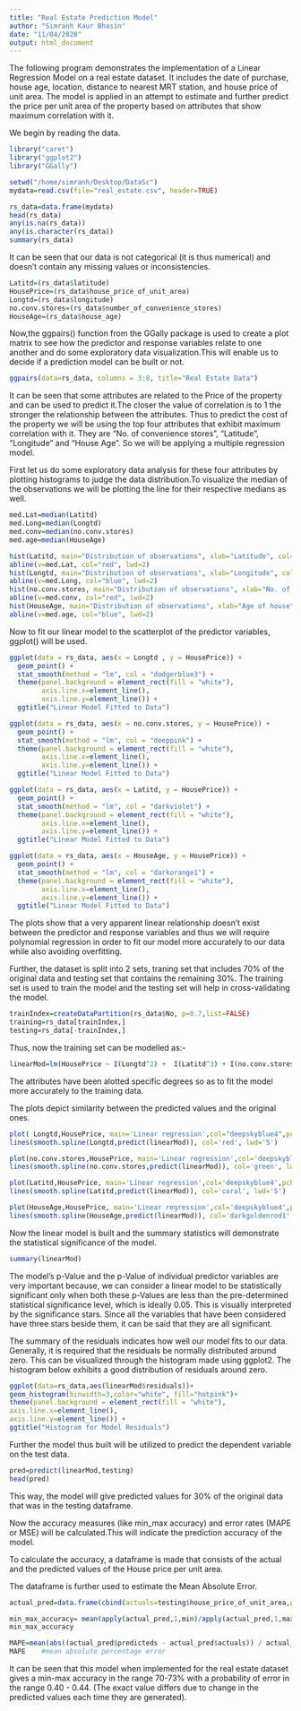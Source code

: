 ```yaml
---
title: "Real Estate Prediction Model"
author: "Simranh Kaur Bhasin"
date: "11/04/2020"
output: html_document
---
```


The following program demonstrates the implementation of a Linear Regression Model on a real estate dataset. It includes the date of purchase, house age, location, distance to nearest MRT station, and house price of unit area. The model is applied in an attempt to estimate and further predict the price per unit area of the property based on attributes that show maximum correlation with it.

We begin by reading the data.


```r

library("caret")
library("ggplot2")
library("GGally")

setwd("/home/simranh/Desktop/DataSc")
mydata=read.csv(file="real_estate.csv", header=TRUE)

rs_data=data.frame(mydata)
head(rs_data)
any(is.na(rs_data))
any(is.character(rs_data))
summary(rs_data)
```
It can be seen that our data is not categorical (it is thus numerical) and doesn't contain any missing values or inconsistencies.
```r
Latitd=(rs_data$latitude)
HousePrice=(rs_data$house_price_of_unit_area)
Longtd=(rs_data$longitude)
no.conv.stores=(rs_data$number_of_convenience_stores)
HouseAge=(rs_data$house_age)
```

Now,the ggpairs() function from the GGally package is used to create a plot matrix to see how the predictor and response variables relate to one another and do some exploratory data visualization.This will enable us to decide if a prediction model can be built or not.


```r

ggpairs(data=rs_data, columns = 3:8, title="Real Estate Data")

```



It can be seen that some attributes are related to the Price of the property and can be used to predict it.The closer the value of correlation is to 1 the stronger the relationship between the attributes. Thus to predict the cost of the property we will be using the top four attributes that exhibit maximum correlation with it. They are "No. of convenience stores", "Latitude", "Longitude" and "House Age". So we will be applying a multiple regression model.

First let us do some exploratory data analysis for these four attributes by plotting histograms to judge the data distribution.To visualize the median of the observations we will be plotting the line for their respective medians as well. 

```r
med.Lat=median(Latitd)
med.Long=median(Longtd)
med.conv=median(no.conv.stores)
med.age=median(HouseAge)

```

```r

hist(Latitd, main="Distribution of observations", xlab="Latitude", col="aquamarine3", border="white")
abline(v=med.Lat, col="red", lwd=2)
hist(Longtd, main="Distribution of observations", xlab="Longitude", col="coral1", border="white")
abline(v=med.Long, col="blue", lwd=2)
hist(no.conv.stores, main="Distribution of observations", xlab="No. of stores", col="cornflowerblue", border="white")
abline(v=med.conv, col="red", lwd=2)
hist(HouseAge, main="Distribution of observations", xlab="Age of house", col="darkolivegreen3", border="white")
abline(v=med.age, col="blue", lwd=2)
```


Now to fit our linear model to the scatterplot of the predictor variables, ggplot() will be used.

```r
ggplot(data = rs_data, aes(x = Longtd , y = HousePrice)) +
  geom_point() +
  stat_smooth(method = "lm", col = "dodgerblue3") +
  theme(panel.background = element_rect(fill = "white"),
        axis.line.x=element_line(),
        axis.line.y=element_line()) +
  ggtitle("Linear Model Fitted to Data")

ggplot(data = rs_data, aes(x = no.conv.stores, y = HousePrice)) +
  geom_point() +
  stat_smooth(method = "lm", col = "deeppink") +
  theme(panel.background = element_rect(fill = "white"),
        axis.line.x=element_line(),
        axis.line.y=element_line()) +
  ggtitle("Linear Model Fitted to Data")

ggplot(data = rs_data, aes(x = Latitd, y = HousePrice)) +
  geom_point() +
  stat_smooth(method = "lm", col = "darkviolet") +
  theme(panel.background = element_rect(fill = "white"),
        axis.line.x=element_line(),
        axis.line.y=element_line()) +
  ggtitle("Linear Model Fitted to Data")

ggplot(data = rs_data, aes(x = HouseAge, y = HousePrice)) +
  geom_point() +
  stat_smooth(method = "lm", col = "darkorange1") +
  theme(panel.background = element_rect(fill = "white"),
        axis.line.x=element_line(),
        axis.line.y=element_line()) +
  ggtitle("Linear Model Fitted to Data")


```



The plots show that a very apparent linear relationship doesn't exist between the predictor and response variables and thus we will require polynomial regression in order to fit our model more accurately to our data while also avoiding overfitting.

Further, the dataset is split into 2 sets, traning set that includes 70% of the original data and testing set that contains the remaining 30%. The training set is used to train the model and the testing set will help in cross-validating the model. 


```r

trainIndex=createDataPartition(rs_data$No, p=0.7,list=FALSE)
training=rs_data[trainIndex,]
testing=rs_data[-trainIndex,]

```

Thus, now the training set can be modelled as:- 


```r

linearMod=lm(HousePrice ~ I(Longtd^2) +  I(Latitd^3) + I(no.conv.stores^5) + HouseAge, data=training)

```



The attributes have been alotted specific degrees so as to fit the model more accurately to the training data.


The plots depict similarity between the predicted values and the original ones.



```r
plot( Longtd,HousePrice, main='Linear regression',col="deepskyblue4",pch=19)
lines(smooth.spline(Longtd,predict(linearMod)), col='red', lwd='5')    #to add the regression line to the plot

plot(no.conv.stores,HousePrice, main='Linear regression',col='deepskyblue4',pch=19)
lines(smooth.spline(no.conv.stores,predict(linearMod)), col='green', lwd='5')

plot(Latitd,HousePrice, main='Linear regression',col='deepskyblue4',pch=19)
lines(smooth.spline(Latitd,predict(linearMod)), col='coral', lwd='5')   

plot(HouseAge,HousePrice, main='Linear regression',col='deepskyblue4',pch=19)
lines(smooth.spline(HouseAge,predict(linearMod)), col='darkgoldenrod1', lwd='5')
```



Now the linear model is built and the summary statistics will demonstrate the statistical significance of the model.



```r

summary(linearMod)

```



The model's p-Value and the p-Value of individual predictor variables  are very important because, we can consider a linear model to be statistically significant only when both these p-Values are less than the pre-determined statistical significance level, which is ideally 0.05. This is visually interpreted by the significance stars.
Since all the variables that have been considered have three stars beside them, it can be said that they are all significant.




The summary of the residuals indicates how well our model fits to our data. Generally, it is required that the residuals be normally distributed around zero. This can be visualized through the histogram made using ggplot2. The histogram below exhibits a good distribution of residuals around zero.



```r

ggplot(data=rs_data,aes(linearMod$residuals))+
geom_histogram(binwidth=3,color="white", fill="hotpink")+
theme(panel.background = element_rect(fill = "white"),
axis.line.x=element_line(),
axis.line.y=element_line()) +
ggtitle("Histogram for Model Residuals")

```



Further the model thus built will be utilized to predict the dependent variable on the test data.



```r

pred=predict(linearMod,testing)
head(pred)

```


This way, the model will give predicted values for 30% of the original data that was in the testing dataframe.



Now the accuracy measures (like min_max accuracy) and error rates (MAPE or MSE) will be calculated.This will indicate the prediction accuracy of the model.


To calculate the accuracy, a dataframe is made that consists of the actual and the predicted values of the House price per unit area. 

The dataframe is further used to estimate the Mean Absolute Error.


```r

actual_pred=data.frame(cbind(actuals=testing$house_price_of_unit_area,predicteds=pred))

min_max_accuracy= mean(apply(actual_pred,1,min)/apply(actual_pred,1,max))
min_max_accuracy

MAPE=mean(abs((actual_pred$predicteds - actual_pred$actuals)) / actual_pred$actuals)
MAPE    #mean absolute percentage error

```



It can be seen that this model when implemented for the real estate dataset gives a min-max accuracy in the range 70-73% with a probability of error in the range 0.40 - 0.44. (The exact value differs due to change in the predicted values each time they are generated).



